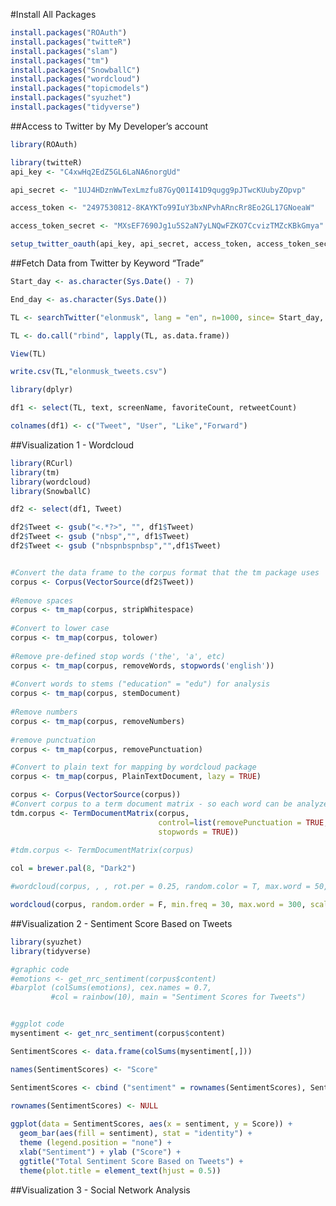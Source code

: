 
#Install All Packages
```r
install.packages("ROAuth")
install.packages("twitteR")
install.packages("slam")
install.packages("tm")
install.packages("SnowballC")
install.packages("wordcloud")
install.packages("topicmodels")
install.packages("syuzhet")
install.packages("tidyverse")

```


##Access to Twitter by My Developer's account
```r
library(ROAuth)

library(twitteR)
api_key <- "C4xwHq2EdZ5GL6LaNA6norgUd"

api_secret <- "1UJ4HDznWwTexLmzfu87GyQ01I41D9qugg9pJTwcKUubyZOpvp"

access_token <- "2497530812-8KAYKTo99IuY3bxNPvhARncRr8Eo2GL17GNoeaW"

access_token_secret <- "MXsEF7690Jg1u5S2aN7yLNQwFZKO7CcvizTMZcKBkGmya"

setup_twitter_oauth(api_key, api_secret, access_token, access_token_secret)

```


##Fetch Data from Twitter by Keyword "Trade"
```r
Start_day <- as.character(Sys.Date() - 7)

End_day <- as.character(Sys.Date())

TL <- searchTwitter("elonmusk", lang = "en", n=1000, since= Start_day, until= End_day)

TL <- do.call("rbind", lapply(TL, as.data.frame))

View(TL)

write.csv(TL,"elonmusk_tweets.csv")

library(dplyr)

df1 <- select(TL, text, screenName, favoriteCount, retweetCount) 

colnames(df1) <- c("Tweet", "User", "Like","Forward")
```


##Visualization 1 - Wordcloud
```r
library(RCurl)
library(tm)
library(wordcloud)
library(SnowballC)

df2 <- select(df1, Tweet)

df2$Tweet <- gsub("<.*?>", "", df1$Tweet)
df2$Tweet <- gsub ("nbsp","", df1$Tweet)
df2$Tweet <- gsub ("nbspnbspnbsp","",df1$Tweet)


#Convert the data frame to the corpus format that the tm package uses
corpus <- Corpus(VectorSource(df2$Tweet))
 
#Remove spaces
corpus <- tm_map(corpus, stripWhitespace)
 
#Convert to lower case
corpus <- tm_map(corpus, tolower)
 
#Remove pre-defined stop words ('the', 'a', etc)
corpus <- tm_map(corpus, removeWords, stopwords('english'))
 
#Convert words to stems ("education" = "edu") for analysis
corpus <- tm_map(corpus, stemDocument)
 
#Remove numbers
corpus <- tm_map(corpus, removeNumbers)
 
#remove punctuation
corpus <- tm_map(corpus, removePunctuation)

#Convert to plain text for mapping by wordcloud package
corpus <- tm_map(corpus, PlainTextDocument, lazy = TRUE)

corpus <- Corpus(VectorSource(corpus))
#Convert corpus to a term document matrix - so each word can be analyzed individuallly
tdm.corpus <- TermDocumentMatrix(corpus, 
                                 control=list(removePunctuation = TRUE,
                                 stopwords = TRUE))
                      
#tdm.corpus <- TermDocumentMatrix(corpus)

col = brewer.pal(8, "Dark2")

#wordcloud(corpus, , , rot.per = 0.25, random.color = T, max.word = 50, random.order = T, colors = col)

wordcloud(corpus, random.order = F, min.freq = 30, max.word = 300, scale = c(4, 0.5),random.color = T, colors = col)

```


##Visualization 2 - Sentiment Score Based on Tweets
```r
library(syuzhet)
library(tidyverse)

#graphic code
#emotions <- get_nrc_sentiment(corpus$content)
#barplot (colSums(emotions), cex.names = 0.7, 
         #col = rainbow(10), main = "Sentiment Scores for Tweets")


#ggplot code
mysentiment <- get_nrc_sentiment(corpus$content)

SentimentScores <- data.frame(colSums(mysentiment[,]))

names(SentimentScores) <- "Score"

SentimentScores <- cbind ("sentiment" = rownames(SentimentScores), SentimentScores)

rownames(SentimentScores) <- NULL
  
ggplot(data = SentimentScores, aes(x = sentiment, y = Score)) +
  geom_bar(aes(fill = sentiment), stat = "identity") +
  theme (legend.position = "none") +
  xlab("Sentiment") + ylab ("Score") +
  ggtitle("Total Sentiment Score Based on Tweets") +
  theme(plot.title = element_text(hjust = 0.5))

```


##Visualization 3 - Social Network Analysis
```r



```